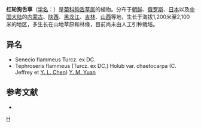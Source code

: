 {{Speciesbox 
| genus = Tephroseris
| species = flammeus
| authority = (Turcz. ex DC.) Holub
}}

'''红轮狗舌草'''（[[学名|学名]]：{{lang|la|''Tephroseris flammeus''}}）是[[菊科|菊科]][[狗舌草|狗舌草属]]的植物。分布于[[朝鲜|朝鲜]]、[[俄罗斯|俄罗斯]]、[[日本|日本]]以及[[中国大陆|中国大陆]]的[[内蒙古|内蒙古]]、[[陕西|陕西]]、[[黑龙江|黑龙江]]、[[吉林|吉林]]、[[山西|山西]]等地，生长于海拔1,200米至2,100米的地区，多生长在山地草原和林缘，目前尚未由人工引种栽培。

== 异名 ==
* Senecio flammeus Turcz. ex DC.
* Tephroseris flammeus (Turcz. ex DC.) Holub var. chaetocarpa (C. Jeffrey et [[陈艺林|Y. L. Chen]]) [[袁永明|Y. M. Yuan]]

== 参考文献 ==
<div class="references-small">
* {{cite web| url =http://www.bioinfo.cn/db05/KmzwSpecies.php?action=view&id=5703| title =红轮狗舌草| work =《中国高等植物数据库全库》| publisher =中国科学院微生物研究所| author =昆明植物研究所| accessdate =2009-02-26| deadurl =yes| archiveurl =https://web.archive.org/web/20160305003213/http://www.bioinfo.cn/db05/KmzwSpecies.php?action=view&id=5703| archivedate =2016-03-05}}
</div>

[[Category:狗舌草属|H]]


{{植物小作品}}